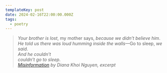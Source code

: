 ```yaml
---
templateKey: post
date: 2024-02-16T22:00:00.000Z
tags:
  - poetry
---
```

> *Your brother is lost*, my mother says, *because we didn’t believe him*.<br/>
> *He told us there was loud humming inside the walls*—Go to sleep, *we said*.<br/>
> *And he couldn’t*<br/>
> *couldn’t go to sleep*.<br/>
> <cite><i>[Misinformation](https://poems.com/poem/misinformation/)</i> by Diana Khoi Nguyen, excerpt</cite>
